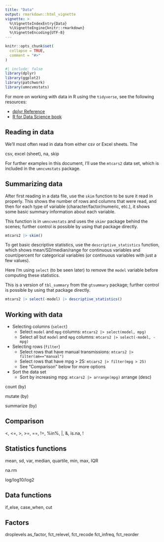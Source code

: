 ```yaml
---
title: "Data"
output: rmarkdown::html_vignette
vignette: >
  %\VignetteIndexEntry{Data}
  %\VignetteEngine{knitr::rmarkdown}
  %\VignetteEncoding{UTF-8}
---
```


```r
knitr::opts_chunk$set(
  collapse = TRUE,
  comment = "#>"
)
```

```r
#| include: false
library(dplyr)
library(ggplot2)
library(patchwork)
library(umncvmstats)
```

For more on working with data in R using the `tidyverse`, see the following resources:

-   [dplyr Reference](https://dplyr.tidyverse.org/)
-   [R for Data Science book](https://r4ds.hadley.nz/)

## Reading in data

We'll most often read in data from either csv or Excel sheets. The

csv, excel (sheet), na, skip

For further examples in this document, I'll use the `mtcars2` data set, which is included in the `umncvmstats` package.

## Summarizing data

After first reading in a data file, use the `skim` function to be sure it read in properly. This shows the number of rows and columns that were read, and then for each type of variable (character/factor/numeric, etc.), it shows some basic summary information about each variable.

This function is in `umncvmstats` and uses the `skimr` package behind the scenes; further control is possible by using that package directly.

```r
mtcars2 |> skim()
```

To get basic descriptive statistics, use the `descriptive_statistics` function, which shows mean/SD/median/range for continuous variables and count/percent for categorical variables (or continuous variables with just a few values).

Here I'm using `select` (to be seen later) to remove the `model` variable before computing these statistics.

This is a version of `tbl_summary` from the `gtsummary` package; further control is possible by using that package directly.

```r
mtcars2 |> select(-model) |> descriptive_statistics()
```

## Working with data

-   Selecting columns (`select`)
    -   Select `model` and `mpg` columns: `mtcars2 |> select(model, mpg)`
    -   Select all but `model` and `mpg` columns: `mtcars2 |> select(-model, -mpg)`
-   Selecting rows (`filter`)
    -   Select rows that have manual transmissions: `mtcars2 |> filter(am=="manual")`
    -   Select rows that have mpg > 25: `mtcars2 |> filter(mpg > 25)`
    -   See "Comparison" below for more options
-   Sort the data set
    -   Sort by increasing mpg: `mtcars2 |> arrange(mpg)`
arrange (desc)

count (by)

mutate (by)

summarize (by)

## Comparison

\<, \<=, \>, \>=, ==, !=, %in%, \|, &, is.na, !

## Statistics functions

mean, sd, var, median, quartile, min, max, IQR

na.rm

log/log10/log2

## Data functions

if_else, case_when, cut

## Factors

droplevels as_factor, fct_relevel, fct_recode fct_infreq, fct_reorder
